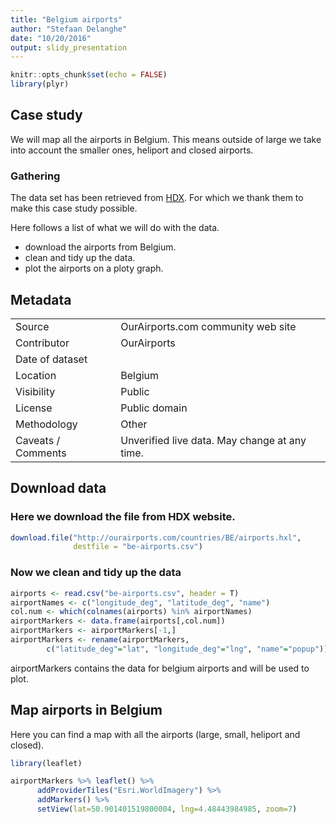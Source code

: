 ```yaml
---
title: "Belgium airports"
author: "Stefaan Delanghe"
date: "10/20/2016"
output: slidy_presentation
---
```


```r
knitr::opts_chunk$set(echo = FALSE)
library(plyr)
```

## Case study

We will map all the airports in Belgium. This means outside of large we take into account the smaller ones, heliport and closed airports.

### Gathering
The data set has been retrieved from [HDX](https://data.humdata.org/dataset/ourairports-bel). For which we thank them to make this case study possible.

Here follows a list of what we will do with the data.

- download the airports from Belgium.
- clean and tidy up the data.
- plot the airports on a ploty graph.

## Metadata

|                    |                                               |
|--------------------|-----------------------------------------------|
| Source             | OurAirports.com community web site            |
| Contributor        | OurAirports                                   |
| Date of dataset    |                                               |
| Location           | Belgium                                       |
| Visibility         | Public                                        |
| License            | Public domain                                 |
| Methodology        | Other                                         |
| Caveats / Comments | Unverified live data. May change at any time. |


## Download data
### Here we download the file from HDX website.
```r
download.file("http://ourairports.com/countries/BE/airports.hxl", 
              destfile = "be-airports.csv")
```

### Now we clean and tidy up the data
```r
airports <- read.csv("be-airports.csv", header = T)
airportNames <- c("longitude_deg", "latitude_deg", "name")
col.num <- which(colnames(airports) %in% airportNames)
airportMarkers <- data.frame(airports[,col.num])
airportMarkers <- airportMarkers[-1,]
airportMarkers <- rename(airportMarkers, 
        c("latitude_deg"="lat", "longitude_deg"="lng", "name"="popup"))
```
airportMarkers contains the data for belgium airports and will be used to plot.

## Map airports in Belgium
Here you can find a map with all the airports (large, small, heliport and closed).
```r
library(leaflet)

airportMarkers %>% leaflet() %>%
      addProviderTiles("Esri.WorldImagery") %>%
      addMarkers() %>%
      setView(lat=50.901401519800004, lng=4.48443984985, zoom=7)
```
